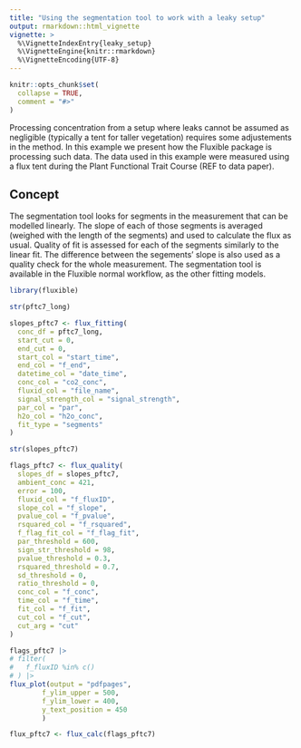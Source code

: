 ```yaml
---
title: "Using the segmentation tool to work with a leaky setup"
output: rmarkdown::html_vignette
vignette: >
  %\VignetteIndexEntry{leaky_setup}
  %\VignetteEngine{knitr::rmarkdown}
  %\VignetteEncoding{UTF-8}
---
```


```r
knitr::opts_chunk$set(
  collapse = TRUE,
  comment = "#>"
)
```

Processing concentration from a setup where leaks cannot be assumed as negligible (typically a tent for taller vegetation) requires some adjustements in the method.
In this example we present how the Fluxible package is processing such data.
The data used in this example were measured using a flux tent during the Plant Functional Trait Course (REF to data paper).

<!-- Figure showing a typical flux with clear segments -->

## Concept
The segmentation tool looks for segments in the measurement that can be modelled linearly.
The slope of each of those segments is averaged (weighed with the length of the segments) and used to calculate the flux as usual.
Quality of fit is assessed for each of the segments similarly to the linear fit.
The difference between the segements' slope is also used as a quality check for the whole measurement.
The segmentation tool is available in the Fluxible normal workflow, as the other fitting models.

```r
library(fluxible)

str(pftc7_long)

slopes_pftc7 <- flux_fitting(
  conc_df = pftc7_long,
  start_cut = 0,
  end_cut = 0,
  start_col = "start_time",
  end_col = "f_end",
  datetime_col = "date_time",
  conc_col = "co2_conc",
  fluxid_col = "file_name",
  signal_strength_col = "signal_strength",
  par_col = "par",
  h2o_col = "h2o_conc",
  fit_type = "segments"
)

str(slopes_pftc7)

flags_pftc7 <- flux_quality(
  slopes_df = slopes_pftc7,
  ambient_conc = 421,
  error = 100,
  fluxid_col = "f_fluxID",
  slope_col = "f_slope",
  pvalue_col = "f_pvalue",
  rsquared_col = "f_rsquared",
  f_flag_fit_col = "f_flag_fit",
  par_threshold = 600,
  sign_str_threshold = 98,
  pvalue_threshold = 0.3,
  rsquared_threshold = 0.7,
  sd_threshold = 0,
  ratio_threshold = 0,
  conc_col = "f_conc",
  time_col = "f_time",
  fit_col = "f_fit",
  cut_col = "f_cut",
  cut_arg = "cut"
)

flags_pftc7 |>
# filter(
#   f_fluxID %in% c()
# ) |>
flux_plot(output = "pdfpages",
        f_ylim_upper = 500,
        f_ylim_lower = 400,
        y_text_position = 450
        )

flux_pftc7 <- flux_calc(flags_pftc7)
```
